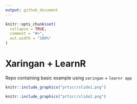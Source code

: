 ```yaml
---
output: github_document
---
```


<!-- README.md is generated from README.Rmd. Please edit that file -->

```r
knitr::opts_chunk$set(
  collapse = TRUE,
  comment = "#>",
  out.width = "100%"
)
```

# Xaringan + LearnR

Repo containing basic example using `xaringan` + `learnr app`


```r
knitr::include_graphics("prtscr/slide1.png")
```

```r
knitr::include_graphics("prtscr/slide2.png")
```
